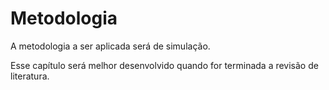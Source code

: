 # Metodologia

A metodologia a ser aplicada será de simulação.

Esse capítulo será melhor desenvolvido quando for terminada a revisão de literatura.